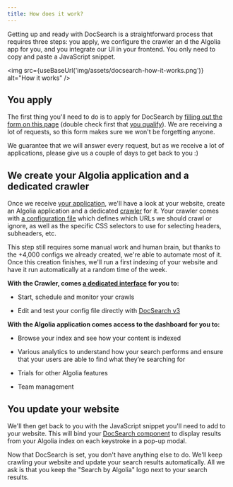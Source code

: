 ```yaml
---
title: How does it work?
---
```



Getting up and ready with DocSearch is a straightforward process that requires three steps: you apply, we configure the crawler an d the Algolia app for you, and you integrate our UI in your frontend. You only need to copy and paste a JavaScript snippet.

<img src={useBaseUrl('img/assets/docsearch-how-it-works.png')} alt="How it works" />


## You apply

The first thing you'll need to do is to apply for DocSearch by [filling out the form on this page](/apply) (double check first that [you qualify](/docs/who-can-apply)). We are receiving a lot of requests, so this form makes sure we won't be forgetting anyone.

We guarantee that we will answer every request, but as we receive a lot of applications, please give us a couple of days to get back to you :)

## We create your Algolia application and a dedicated crawler

Once we receive [your application](/apply), we'll have a look at your website, create an Algolia application and a dedicated [crawler](https://www.algolia.com/products/search-and-discovery/crawler/) for it. Your crawler comes with [a configuration file](https://www.algolia.com/doc/tools/crawler/apis/configuration/) which defines which URLs we should crawl or ignore, as well as the specific CSS selectors to use for selecting headers, subheaders, etc.

This step still requires some manual work and human brain, but thanks to the +4,000 configs we already created, we're able to automate most of it. Once this creation finishes, we'll run a first indexing of your website and have it run automatically at a random time of the week.

**With the Crawler, comes [a dedicated interface](https://crawler.algolia.com/) for you to:**

- Start, schedule and monitor your crawls

- Edit and test your config file directly with [DocSearch v3](/docs/DocSearch-v3)

**With the Algolia application comes access to the dashboard for you to:**

- Browse your index and see how your content is indexed

- Various analytics to understand how your search performs and ensure that your users are able to find what they’re searching for

- Trials for other Algolia features

- Team management

## You update your website

We'll then get back to you with the JavaScript snippet you'll need to add to your website. This will bind your [DocSearch component](/docs/DocSearch-v3) to display results from your Algolia index on each keystroke in a pop-up modal.

Now that DocSearch is set, you don't have anything else to do. We'll keep crawling your website and update your search results automatically. All we ask is that you keep the "Search by Algolia" logo next to your search results.
